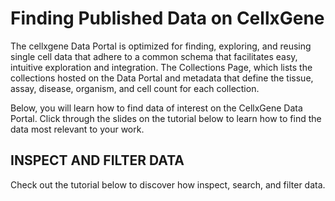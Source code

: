 # Finding Published Data on CellxGene

The cellxgene Data Portal is optimized for finding, exploring, and reusing single cell data that adhere to a common schema that facilitates easy, intuitive exploration and integration. The Collections Page, which lists the collections hosted on the Data Portal and metadata that define the tissue, assay, disease, organism, and cell count for each collection.

Below, you will learn how to find data of interest on the CellxGene Data Portal. Click through the slides on the tutorial below to learn how to find the data most relevant to your work.

## INSPECT AND FILTER DATA

Check out the tutorial below to discover how inspect, search, and filter data.

<EmbeddedGoogleSlides src="https://docs.google.com/presentation/d/1FFeHuca_pqOjmbV9H4MaoYhdspIahCNcUrVQrCdqK7I/edit?usp=sharing" />
